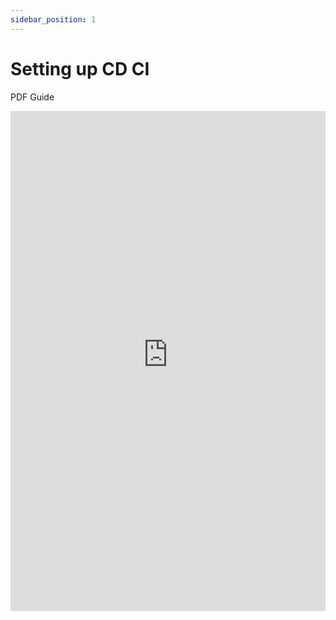 ---
sidebar_position: 1
---

# Setting up CD CI
PDF Guide

<embed
      src="https://redback-operations.github.io/redback-documentation/pdf/setting-up-cd-ci.pdf"
      type="application/pdf"
      width="100%"
      height="800px"
/>